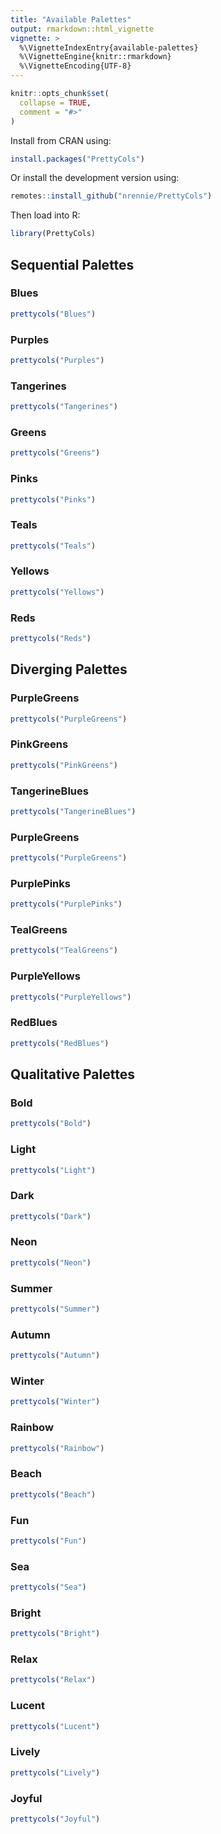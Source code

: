 ---
title: "Available Palettes"
output: rmarkdown::html_vignette
vignette: >
  %\VignetteIndexEntry{available-palettes}
  %\VignetteEngine{knitr::rmarkdown}
  %\VignetteEncoding{UTF-8}
---

```{r, include = FALSE}
knitr::opts_chunk$set(
  collapse = TRUE,
  comment = "#>"
)
```

Install from CRAN using:
``` {r, eval = FALSE}
install.packages("PrettyCols")
```

Or install the development version using:
``` {r, eval = FALSE}
remotes::install_github("nrennie/PrettyCols")
```

Then load into R:
```{r}
library(PrettyCols)
```

## Sequential Palettes

### Blues
```{r, out.width = "60%", fig.align="center"}
prettycols("Blues")
```

### Purples
```{r, out.width = "60%", fig.align="center"}
prettycols("Purples")
```

### Tangerines
```{r, out.width = "60%", fig.align="center"}
prettycols("Tangerines")
```

### Greens
```{r, out.width = "60%", fig.align="center"}
prettycols("Greens")
```

### Pinks
```{r, out.width = "60%", fig.align="center"}
prettycols("Pinks")
```

### Teals
```{r, out.width = "60%", fig.align="center"}
prettycols("Teals")
```

### Yellows
```{r, out.width = "60%", fig.align="center"}
prettycols("Yellows")
```

### Reds
```{r, out.width = "60%", fig.align="center"}
prettycols("Reds")
```

## Diverging Palettes

### PurpleGreens
```{r, out.width = "60%", fig.align="center"}
prettycols("PurpleGreens")
```

### PinkGreens
```{r, out.width = "60%", fig.align="center"}
prettycols("PinkGreens")
```

### TangerineBlues
```{r, out.width = "60%", fig.align="center"}
prettycols("TangerineBlues")
```

### PurpleGreens
```{r, out.width = "60%", fig.align="center"}
prettycols("PurpleGreens")
```

### PurplePinks
```{r, out.width = "60%", fig.align="center"}
prettycols("PurplePinks")
```

### TealGreens
```{r, out.width = "60%", fig.align="center"}
prettycols("TealGreens")
```

### PurpleYellows
```{r, out.width = "60%", fig.align="center"}
prettycols("PurpleYellows")
```

### RedBlues
```{r, out.width = "60%", fig.align="center"}
prettycols("RedBlues")
```

## Qualitative Palettes

### Bold
```{r, out.width = "60%", fig.align="center"}
prettycols("Bold")
```

### Light
```{r, out.width = "60%", fig.align="center"}
prettycols("Light")
```

### Dark
```{r, out.width = "60%", fig.align="center"}
prettycols("Dark")
```

### Neon
```{r, out.width = "60%", fig.align="center"}
prettycols("Neon")
```

### Summer
```{r, out.width = "60%", fig.align="center"}
prettycols("Summer")
```

### Autumn
```{r, out.width = "60%", fig.align="center"}
prettycols("Autumn")
```

### Winter
```{r, out.width = "60%", fig.align="center"}
prettycols("Winter")
```

### Rainbow
```{r, out.width = "60%", fig.align="center"}
prettycols("Rainbow")
```

### Beach
```{r, out.width = "60%", fig.align="center"}
prettycols("Beach")
```

### Fun
```{r, out.width = "60%", fig.align="center"}
prettycols("Fun")
```

### Sea
```{r, out.width = "60%", fig.align="center"}
prettycols("Sea")
```

### Bright
```{r, out.width = "60%", fig.align="center"}
prettycols("Bright")
```

### Relax
```{r, out.width = "60%", fig.align="center"}
prettycols("Relax")
```

### Lucent
```{r, out.width = "60%", fig.align="center"}
prettycols("Lucent")
```

### Lively
```{r, out.width = "60%", fig.align="center"}
prettycols("Lively")
```

### Joyful
```{r, out.width = "60%", fig.align="center"}
prettycols("Joyful")
```
